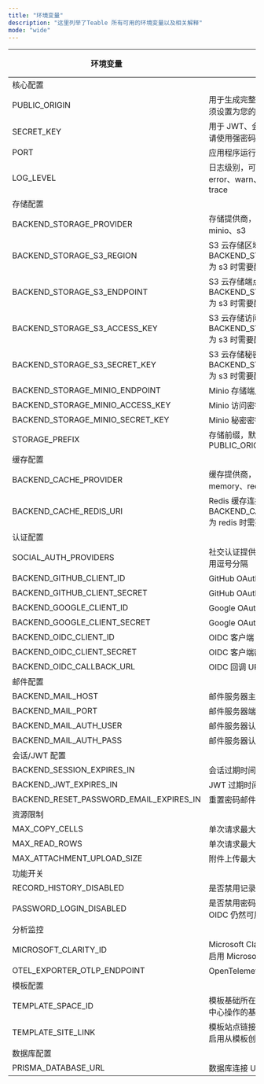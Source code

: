 ```yaml
---
title: "环境变量"
description: "这里列举了Teable 所有可用的环境变量以及相关解释"
mode: "wide"
---
```


| 环境变量                                         | 描述                                                      | 默认值              | 必填 | 示例                                               |
| -------------------------------------------- | ------------------------------------------------------- | ---------------- | ---- | ------------------------------------------------ |
| 核心配置                                                                          |
| PUBLIC_ORIGIN                               | 用于生成完整 URL 的公共源，必须设置为您的应用程序访问地址                         | -                | 是    | https://app.teable.io                            |
| SECRET_KEY                                  | 用于 JWT、会话和共享的密钥，请使用强密码                                  | defaultSecretKey | 是    | yourStrongSecretKey                              |
| PORT                                         | 应用程序运行的端口                                               | 3000             | -    | 3000                                             |
| LOG_LEVEL                                   | 日志级别，可选值：fatal、error、warn、info、debug、trace              | info             | -    | debug                                            |
| 存储配置                                                                          |
| BACKEND_STORAGE_PROVIDER                   | 存储提供商，可选值：local、minio、s3                                | local            | -    | s3                                               |
| BACKEND_STORAGE_S3_REGION                 | S3 云存储区域，当 BACKEND_STORAGE_PROVIDER 为 s3 时需要配置        | -                | -    | us-east-2                                        |
| BACKEND_STORAGE_S3_ENDPOINT               | S3 云存储端点，当 BACKEND_STORAGE_PROVIDER 为 s3 时需要配置        | -                | -    | https://s3.us-east-2.amazonaws.com               |
| BACKEND_STORAGE_S3_ACCESS_KEY            | S3 云存储访问密钥，当 BACKEND_STORAGE_PROVIDER 为 s3 时需要配置      | -                | -    | your_access_key                                |
| BACKEND_STORAGE_S3_SECRET_KEY            | S3 云存储秘密密钥，当 BACKEND_STORAGE_PROVIDER 为 s3 时需要配置      | -                | -    | your_secret_key                                |
| BACKEND_STORAGE_MINIO_ENDPOINT            | Minio 存储端点                                              | -                | -    | minio.example.com                                |
| BACKEND_STORAGE_MINIO_ACCESS_KEY         | Minio 访问密钥                                             | -                | -    | access-key                                       |
| BACKEND_STORAGE_MINIO_SECRET_KEY         | Minio 秘密密钥                                             | -                | -    | secret-key                                       |
| STORAGE_PREFIX                              | 存储前缀，默认为 PUBLIC_ORIGIN                               | PUBLIC_ORIGIN   | -    | http://localhost:3000                            |
| 缓存配置                                                                          |
| BACKEND_CACHE_PROVIDER                     | 缓存提供商，可选值：sqlite、memory、redis                           | memory           | -    | redis                                            |
| BACKEND_CACHE_REDIS_URI                   | Redis 缓存连接 URI，当 BACKEND_CACHE_PROVIDER 为 redis 时需要配置 | -                | -    | redis://default:teable@127.0.0.1:6379/0          |
| 认证配置                                                                          |
| SOCIAL_AUTH_PROVIDERS                      | 社交认证提供商列表，多个提供商用逗号分隔                                    | -                | -    | github,google,oidc                               |
| BACKEND_GITHUB_CLIENT_ID                  | GitHub OAuth 客户端 ID                                     | -                | -    | github_client_id                               |
| BACKEND_GITHUB_CLIENT_SECRET              | GitHub OAuth 客户端密钥                                      | -                | -    | github_client_secret                           |
| BACKEND_GOOGLE_CLIENT_ID                  | Google OAuth 客户端 ID                                     | -                | -    | google_client_id                               |
| BACKEND_GOOGLE_CLIENT_SECRET              | Google OAuth 客户端密钥                                      | -                | -    | google_client_secret                           |
| BACKEND_OIDC_CLIENT_ID                    | OIDC 客户端 ID                                             | -                | -    | google_client_id                               |
| BACKEND_OIDC_CLIENT_SECRET                | OIDC 客户端密钥                                              | -                | -    | google_client_secret                           |
| BACKEND_OIDC_CALLBACK_URL                 | OIDC 回调 URL                                             | -                | -    | https://app.teable.io/api/auth/oidc/callback     |
| 邮件配置                                                                          |
| BACKEND_MAIL_HOST                          | 邮件服务器主机                                                 | -                | -    | smtp.gmail.com                                   |
| BACKEND_MAIL_PORT                          | 邮件服务器端口                                                 | -                | -    | 465                                              |
| BACKEND_MAIL_AUTH_USER                    | 邮件服务器认证用户名                                              | -                | -    | username                                         |
| BACKEND_MAIL_AUTH_PASS                    | 邮件服务器认证密码                                               | -                | -    | usertoken                                        |
| 会话/JWT 配置                                                                     |
| BACKEND_SESSION_EXPIRES_IN                | 会话过期时间                                                  | 7d               | -    | 7d                                               |
| BACKEND_JWT_EXPIRES_IN                    | JWT 过期时间                                                | 20d              | -    | 20d                                              |
| BACKEND_RESET_PASSWORD_EMAIL_EXPIRES_IN | 重置密码邮件过期时间                                              | 30m              | -    | 30m                                              |
| 资源限制                                                                          |
| MAX_COPY_CELLS                            | 单次请求最大复制单元格数                                          | -                | -    | 50000                                            |
| MAX_READ_ROWS                             | 单次请求最大读取行数                                            | -                | -    | 10000                                            |
| MAX_ATTACHMENT_UPLOAD_SIZE               | 附件上传最大大小（字节）                                          | -                | -    | 2147483648                                       |
| 功能开关                                                                          |
| RECORD_HISTORY_DISABLED                    | 是否禁用记录历史，默认为 false                                    | false            | -    | true                                             |
| PASSWORD_LOGIN_DISABLED                    | 是否禁用密码登录（OAuth 和 OIDC 仍然可用），默认为 false               | false            | -    | true                                             |
| 分析监控                                                                          |
| MICROSOFT_CLARITY_ID                       | Microsoft Clarity 指标 ID，用于启用 Microsoft Clarity 分析       | -                | -    | your-metrics-id                                  |
| OTEL_EXPORTER_OTLP_ENDPOINT              | OpenTelemetry OTLP 端点                                   | -                | -    | http://jaeger:4317                               |
| 模板配置                                                                          |
| TEMPLATE_SPACE_ID                          | 模板基础所在的空间 ID，用于模板中心操作的基本信息                              | -                | -    | your-template-space-id                           |
| TEMPLATE_SITE_LINK                         | 模板站点链接，需要设置此值才能启用从模板创建的功能                               | -                | -    | https://template.teable.io                       |
| 数据库配置                                                                         |
| PRISMA_DATABASE_URL                        | 数据库连接 URL，必须配置                                          | -                | 是    | postgresql://teable:teable@127.0.0.1:5432/teable |
